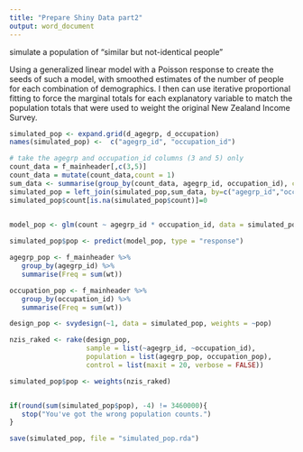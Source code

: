 ```yaml
---
title: "Prepare Shiny Data part2"
output: word_document
---
```



simulate a population of "similar but not-identical people"

Using a generalized linear model with a Poisson response to create the seeds of such a model, with smoothed estimates of the number of people for each combination of demographics. I then can use iterative proportional fitting to force the marginal totals for each explanatory variable to match the population totals that were used to weight the original New Zealand Income Survey.
```r
simulated_pop <- expand.grid(d_agegrp, d_occupation)
names(simulated_pop) <-  c("agegrp_id", "occupation_id")

# take the agegrp and occupation_id columns (3 and 5) only
count_data = f_mainheader[,c(3,5)]
count_data = mutate(count_data,count = 1)
sum_data <- summarise(group_by(count_data, agegrp_id, occupation_id), count = sum(count))
simulated_pop = left_join(simulated_pop,sum_data, by=c("agegrp_id","occupation_id"))
simulated_pop$count[is.na(simulated_pop$count)]=0


model_pop <- glm(count ~ agegrp_id * occupation_id, data = simulated_pop, family = poisson)
 
simulated_pop$pop <- predict(model_pop, type = "response")

agegrp_pop <- f_mainheader %>%
   group_by(agegrp_id) %>%
   summarise(Freq = sum(wt))

occupation_pop <- f_mainheader %>%
   group_by(occupation_id) %>%
   summarise(Freq = sum(wt))

design_pop <- svydesign(~1, data = simulated_pop, weights = ~pop)

nzis_raked <- rake(design_pop,
                   sample = list(~agegrp_id, ~occupation_id),
                   population = list(agegrp_pop, occupation_pop),
                   control = list(maxit = 20, verbose = FALSE))

simulated_pop$pop <- weights(nzis_raked)


if(round(sum(simulated_pop$pop), -4) != 3460000){
   stop("You've got the wrong population counts.")
}

save(simulated_pop, file = "simulated_pop.rda")

```
